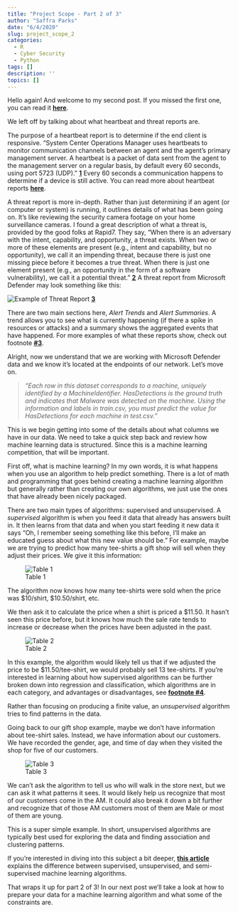 ```yaml
---
title: "Project Scope - Part 2 of 3"
author: "Saffra Parks"
date: "6/4/2020"
slug: project_scope_2
categories:
  - R
  - Cyber Security
  - Python
tags: []
description: ''
topics: []
---
```


Hello again! And welcome to my second post. If you missed the first one, you can read it [**here**](../project_scope_1/).

We left off by talking about what heartbeat and threat reports are.  

The purpose of a heartbeat report is to determine if the end client is responsive. “System Center Operations Manager uses heartbeats to monitor communication channels between an agent and the agent's primary management server. A heartbeat is a packet of data sent from the agent to the management server on a regular basis, by default every 60 seconds, using port 5723 (UDP).” [**1**](https://docs.microsoft.com/en-us/system-center/scom/manage-agent-heartbeat-overview?view=sc-om-2019) Every 60 seconds a communication happens to determine if a device is still active. You can read more about heartbeat reports [**here**](https://docs.microsoft.com/en-us/system-center/scom/manage-agent-heartbeat-overview?view=sc-om-2019).

A threat report is more in-depth. Rather than just determining if an agent (or computer or system) is running, it outlines details of what has been going on. It’s like reviewing the security camera footage on your home surveillance cameras. I found a great description of what a threat is, provided by the good folks at Rapid7. They say, “When there is an adversary with the intent, capability, and opportunity, a threat exists. When two or more of these elements are present (e.g., intent and capability, but no opportunity), we call it an impending threat, because there is just one missing piece before it becomes a true threat. When there is just one element present (e.g., an opportunity in the form of a software vulnerability), we call it a potential threat.” [**2**](https://www.rapid7.com/research/report/2020-threat-report/) A threat report from Microsoft Defender may look something like this:

![Example of Threat Report](/static/Images/threat_report.png)
[**3**](https://docs.microsoft.com/en-us/windows/security/threat-protection/microsoft-defender-atp/threat-protection-reports)

There are two main sections here, *Alert Trends* and *Alert Summaries*. A trend allows you to see what is currently happening (if there a spike in resources or attacks) and a summary shows the aggregated events that have happened. For more examples of what these reports show, check out footnote [**#3**](https://docs.microsoft.com/en-us/windows/security/threat-protection/microsoft-defender-atp/threat-protection-reports).

Alright, now we understand that we are working with Microsoft Defender data and we know it’s located at the endpoints of our network. Let’s move on. 

>*“Each row in this dataset corresponds to a machine, uniquely identified by a MachineIdentifier. HasDetections is the ground truth and indicates that Malware was detected on the machine. Using the information and labels in train.csv, you must predict the value for HasDetections for each machine in test.csv.”*

This is we begin getting into some of the details about what columns we have in our data. We need to take a quick step back and review how machine learning data is structured. Since this is a machine learning competition, that will be important. 

First off, what is machine learning? In my own words, it is what happens when you use an algorithm to help predict something. There is a lot of math and programming that goes behind creating a machine learning algorithm but generally rather than creating our own algorithms, we just use the ones that have already been nicely packaged. 

There are two main types of algorithms: supervised and unsupervised. 
A *supervised* algorithm is when you feed it data that already has answers built in. It then learns from that data and when you start feeding it new data it says “Oh, I remember seeing something like this before, I’ll make an educated guess about what this new value should be.” For example, maybe we are trying to predict how many tee-shirts a gift shop will sell when they adjust their prices. We give it this information:

![Table 1](/static/Images/table_1.png)

The algorithm now knows how many tee-shirts were sold when the price was $10/shirt, $10.50/shirt, etc. 

We then ask it to calculate the price when a shirt is priced a $11.50. It hasn’t seen this price before, but it knows how much the sale rate tends to increase or decrease when the prices have been adjusted in the past. 

![Table 2](/static/Images/table_2.png)

In this example, the algorithm would likely tell us that if we adjusted the price to be $11.50/tee-shirt, we would probably sell 13 tee-shirts. If you’re interested in learning about how supervised algorithms can be further broken down into regression and classification, which algorithms are in each category, and advantages or disadvantages, see [**footnote #4**](http://intellspot.com/unsupervised-vs-supervised-learning/).

Rather than focusing on producing a finite value, an *unsupervised* algorithm tries to find patterns in the data. 

Going back to our gift shop example, maybe we don’t have information about tee-shirt sales. Instead, we have information about our customers. We have recorded the gender, age, and time of day when they visited the shop for five of our customers.

![Table 3](/static/Images/table_3.png)

We can’t ask the algorithm to tell us who will walk in the store next, but we can ask it what patterns it sees. It would likely help us recognize that most of our customers come in the AM. It could also break it down a bit further and recognize that of those AM customers most of them are Male or most of them are young. 

This is a super simple example. In short, unsupervised algorithms are typically best used for exploring the data and finding association and clustering patterns.

If you're interested in diving into this subject a bit deeper, [**this article**](https://machinelearningmastery.com/supervised-and-unsupervised-machine-learning-algorithms/) explains the difference between supervised, unsupervised, and semi-supervised machine learning algorithms. 

That wraps it up for part 2 of 3! In our next post we'll take a look at how to prepare your data for a machine learning algorithm and what some of the constraints are. 
